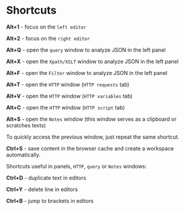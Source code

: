 # Shortcuts

**Alt+1** - focus on the `left editor`

**Alt+2** - focus on the `right editor`

**Alt+Q** - open the `query` window to analyze JSON in the left panel

**Alt+X** - open the `Xpath/XSLT` window to analyze JSON in the left panel

**Alt+F** - open the `Filter` window to analyze JSON in the left panel

**Alt+T** - open the `HTTP` window (`HTTP requests` tab)

**Alt+V** - open the `HTTP` window (`HTTP variables` tab)

**Alt+C** - open the `HTTP` window (`HTTP script` tab)

**Alt+S** - open the `Notes` window (this window serves as a clipboard or scratches texts)

To quickly access the previous window, just repeat the same shortcut.

**Ctrl+S** - save content in the browser cache and create a workspace automatically.

Shortcuts useful in panels, `HTTP`, `query` or `Notes` windows:

**Ctrl+D** - duplicate text in editors

**Ctrl+Y** - delete line in editors

**Ctrl+B** - jump to brackets in editors